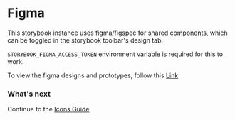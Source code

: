 
<Meta title="Guide/Figma" />


# Figma

This storybook instance uses figma/figspec for shared components, which can be toggled in the storybook toolbar's design tab.

`STORYBOOK_FIGMA_ACCESS_TOKEN` environment variable is required for this to work.

To view the figma designs and prototypes, follow this <a href="https://www.figma.com/file/Zqo3TlKsRbPotFFkBlRq6g/Dashboard2.0?type=design&node-id=0-1&mode=design" target="_blank">Link</a> 

### What's next
Continue to the <a href="/?path=/docs/guide-icons--docs"> Icons Guide </a>